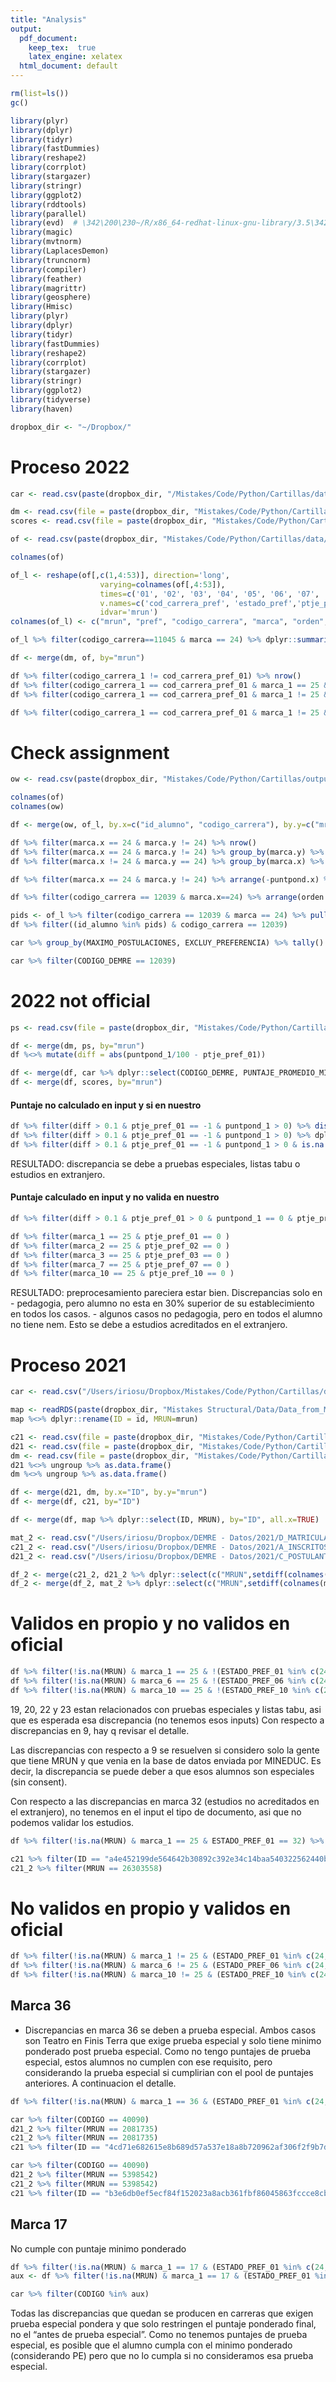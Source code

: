 ```yaml
---
title: "Analysis"
output:
  pdf_document:
    keep_tex:  true
    latex_engine: xelatex
  html_document: default
---
```


```r
rm(list=ls())
gc()
```

```r
library(plyr)
library(dplyr)
library(tidyr)
library(fastDummies)
library(reshape2)
library(corrplot)
library(stargazer)
library(stringr)
library(ggplot2)
library(rddtools)
library(parallel)
library(evd)  # \342\200\230~/R/x86_64-redhat-linux-gnu-library/3.5\342\200\231 (personal library in Hawk)
library(magic)
library(mvtnorm)
library(LaplacesDemon)
library(truncnorm)
library(compiler)
library(feather)
library(magrittr)
library(geosphere)
library(Hmisc)
library(plyr)
library(dplyr)
library(tidyr)
library(fastDummies)
library(reshape2)
library(corrplot)
library(stargazer)
library(stringr)
library(ggplot2)
library(tidyverse)
library(haven)
```

```r
dropbox_dir <- "~/Dropbox/"
```

# Proceso 2022
```r
car <- read.csv(paste(dropbox_dir, "/Mistakes/Code/Python/Cartillas/data/2022/carreras_v2.csv", sep=''), header=TRUE, sep=";")
```

```r
dm <- read.csv(file = paste(dropbox_dir, "Mistakes/Code/Python/Cartillas/outputs/2022/preprocessing_rct.csv", sep=""), header=TRUE, sep=";")
scores <- read.csv(file = paste(dropbox_dir, "Mistakes/Code/Python/Cartillas/data/2022/puntajes_consolidado_v2.csv", sep=""), header=TRUE, sep=",")
```

```r
of <- read.csv(paste(dropbox_dir, "Mistakes/Code/Python/Cartillas/data/2022/seleccion_20_01_22.csv", sep=''))
```

```r
colnames(of)
```


```r
of_l <- reshape(of[,c(1,4:53)], direction='long', 
                    varying=colnames(of[,4:53]), 
                    times=c('01', '02', '03', '04', '05', '06', '07', '08', '09', '10'),
                    v.names=c('cod_carrera_pref', 'estado_pref','ptje_pref', 'lugar_pref', 'pond_acad_pref'),
                    idvar='mrun')
colnames(of_l) <- c("mrun", "pref", "codigo_carrera", "marca", "orden", "puntano", "puntpond") # this is just me not knowing how to use reshape
```

```r
of_l %>% filter(codigo_carrera==11045 & marca == 24) %>% dplyr::summarise(min(puntpond))
```

```r
df <- merge(dm, of, by="mrun")
```

```r
df %>% filter(codigo_carrera_1 != cod_carrera_pref_01) %>% nrow()
df %>% filter(codigo_carrera_1 == cod_carrera_pref_01 & marca_1 == 25 & !(estado_pref_01 %in% c(24, 25, 26))) %>% nrow()
df %>% filter(codigo_carrera_1 == cod_carrera_pref_01 & marca_1 != 25 & (estado_pref_01 %in% c(24, 25, 26))) %>% nrow()
```

```r
df %>% filter(codigo_carrera_1 == cod_carrera_pref_01 & marca_1 != 25 & (estado_pref_01 %in% c(24, 25, 26))) %>% group_by(marca_1) %>% tally()
```

# Check assignment
```r
ow <- read.csv(paste(dropbox_dir, "Mistakes/Code/Python/Cartillas/outputs/2022/asignacion_obtenida_reg_finales.csv", sep=''), header=TRUE, sep=';')
```


```r
colnames(of)
colnames(ow)
```




```r
df <- merge(ow, of_l, by.x=c("id_alumno", "codigo_carrera"), by.y=c("mrun", "codigo_carrera"), all=TRUE)
```


```r
df %>% filter(marca.x == 24 & marca.y != 24) %>% nrow()
df %>% filter(marca.x == 24 & marca.y != 24) %>% group_by(marca.y) %>% tally()
df %>% filter(marca.x != 24 & marca.y == 24) %>% group_by(marca.x) %>% tally()
```

```r
df %>% filter(marca.x == 24 & marca.y != 24) %>% arrange(-puntpond.x) %>% dplyr::select(id_alumno, pref.x,codigo_carrera, puntpond.x, puntpond.y, orden.x, orden.y)
```
```r
df %>% filter(codigo_carrera == 12039 & marca.x==24) %>% arrange(orden.y) %>% dplyr::select(id_alumno, puntpond.x, puntpond.y, marca.x, marca.y, orden.x, orden.y)
```
```r
pids <- of_l %>% filter(codigo_carrera == 12039 & marca == 24) %>% pull(mrun)
df %>% filter((id_alumno %in% pids) & codigo_carrera == 12039) 
```
```r
car %>% group_by(MAXIMO_POSTULACIONES, EXCLUY_PREFERENCIA) %>% tally()
```




```r
car %>% filter(CODIGO_DEMRE == 12039)
```


# 2022 not official

```r
ps <- read.csv(file = paste(dropbox_dir, "Mistakes/Code/Python/Cartillas/data/2022/raw/postulaciones_actual_12_01_22.csv", sep=""), header=TRUE, sep=",")
```

```r
df <- merge(dm, ps, by="mrun")
df %<>% mutate(diff = abs(puntpond_1/100 - ptje_pref_01))

df <- merge(df, car %>% dplyr::select(CODIGO_DEMRE, PUNTAJE_PROMEDIO_MINIMO, PUNTAJE_PONDERADO_MINIMO, PRUEBA_ESPECIAL, CAR_PEDAGOGIA,TIPO_PEDAGOGIA ), by.x="codigo_carrera_1", by.y="CODIGO_DEMRE")
df <- merge(df, scores, by="mrun")
```

#### Puntaje no calculado en input y si en nuestro
```r
df %>% filter(diff > 0.1 & ptje_pref_01 == -1 & puntpond_1 > 0) %>% distinct(codigo_carrera_1)
df %>% filter(diff > 0.1 & ptje_pref_01 == -1 & puntpond_1 > 0) %>% dplyr::select(mrun, codigo_carrera_1, cod_carrera_pref_01, puntpond_1, ptje_pref_01, marca_1, PRUEBA_ESPECIAL)
df %>% filter(diff > 0.1 & ptje_pref_01 == -1 & puntpond_1 > 0 & is.na(PRUEBA_ESPECIAL)) %>% dplyr::select(mrun, codigo_carrera_1, cod_carrera_pref_01, puntpond_1, ptje_pref_01, marca_1, PRUEBA_ESPECIAL)
```

RESULTADO: discrepancia se debe a pruebas especiales, listas tabu o estudios en extranjero.

#### Puntaje calculado en input y no valida en nuestro

```r
df %>% filter(diff > 0.1 & ptje_pref_01 > 0 & puntpond_1 == 0 & ptje_pref_01 > PUNTAJE_PONDERADO_MINIMO & (promedio_cm_actual > PUNTAJE_PROMEDIO_MINIMO | promedio_cm_anterior > PUNTAJE_PROMEDIO_MINIMO) & (percentil_cm_actual > 50 | percentil_cm_anterior > 50 | porc_sup_notas %in% c(10, 20, 30))) %>% dplyr::select(mrun, codigo_carrera_1, cod_carrera_pref_01, puntpond_1, ptje_pref_01, marca_1, porc_sup_notas, ptje_nem,CAR_PEDAGOGIA, PRUEBA_ESPECIAL, TIPO_PEDAGOGIA, PUNTAJE_PONDERADO_MINIMO) %>% arrange(CAR_PEDAGOGIA)
```

```r
df %>% filter(marca_1 == 25 & ptje_pref_01 == 0 )
df %>% filter(marca_2 == 25 & ptje_pref_02 == 0 )
df %>% filter(marca_3 == 25 & ptje_pref_03 == 0 )
df %>% filter(marca_7 == 25 & ptje_pref_07 == 0 )
df %>% filter(marca_10 == 25 & ptje_pref_10 == 0 )
```




RESULTADO: preprocesamiento pareciera estar bien. 
Discrepancias solo en 
- pedagogia, pero alumno no esta en 30% superior de su establecimiento en todos los casos.
- algunos casos no pedagogia, pero en todos el alumno no tiene nem. Esto se debe a estudios acreditados en el extranjero.



# Proceso 2021

```r
car <- read.csv("/Users/iriosu/Dropbox/Mistakes/Code/Python/Cartillas/data/2021/carreras.csv", header=TRUE, sep=";")
```

```r
map <- readRDS(paste(dropbox_dir, "Mistakes Structural/Data/Data_from_Mistakes_1/interim/mapping_mrun_hash_2021.rds", sep=""))
map %<>% dplyr::rename(ID = id, MRUN=mrun)
```

```r
c21 <- read.csv(file = paste(dropbox_dir, "Mistakes/Code/Python/Cartillas/data/2021/C_oficial.csv", sep=""), header=TRUE, sep=';')
d21 <- read.csv(file = paste(dropbox_dir, "Mistakes/Code/Python/Cartillas/data/2021/D_oficial.csv", sep=""), header=TRUE, sep=";")
dm <- read.csv(file = paste(dropbox_dir, "Mistakes/Code/Python/Cartillas/outputs/2021/preprocessing.csv", sep=""), header=TRUE, sep=";")
d21 %<>% ungroup %>% as.data.frame()
dm %<>% ungroup %>% as.data.frame()

df <- merge(d21, dm, by.x="ID", by.y="mrun")
df <- merge(df, c21, by="ID")

df <- merge(df, map %>% dplyr::select(ID, MRUN), by="ID", all.x=TRUE)
```

```r
mat_2 <- read.csv("/Users/iriosu/Dropbox/DEMRE - Datos/2021/D_MATRICULA_PDT__2021_PUB_MRUN.csv", header=TRUE, sep=';')
c21_2 <- read.csv("/Users/iriosu/Dropbox/DEMRE - Datos/2021/A_INSCRITOS_PUNTAJES_PDT_2021_PUB_MRUN.csv", header=TRUE, sep=';')
d21_2 <- read.csv("/Users/iriosu/Dropbox/DEMRE - Datos/2021/C_POSTULANTES_SELECCION_PDT_2021_PUB_MRUN.csv", header=TRUE, sep=';')

df_2 <- merge(c21_2, d21_2 %>% dplyr::select(c("MRUN",setdiff(colnames(d21_2), colnames(c21_2)))), by="MRUN")
df_2 <- merge(df_2, mat_2 %>% dplyr::select(c("MRUN",setdiff(colnames(mat_2), colnames(df_2)))), by="MRUN")
```




# Validos en propio y no validos en oficial

```r
df %>% filter(!is.na(MRUN) & marca_1 == 25 & !(ESTADO_PREF_01 %in% c(24, 25, 26))) %>% group_by(ESTADO_PREF_01) %>% tally()
df %>% filter(!is.na(MRUN) & marca_6 == 25 & !(ESTADO_PREF_06 %in% c(24, 25, 26))) %>% group_by(ESTADO_PREF_06) %>% tally()
df %>% filter(!is.na(MRUN) & marca_10 == 25 & !(ESTADO_PREF_10 %in% c(24, 25, 26))) %>% group_by(ESTADO_PREF_10) %>% tally()
```

19, 20, 22 y 23 estan relacionados con pruebas especiales y listas tabu, asi que es esperada esa discrepancia (no tenemos esos inputs)
Con respecto a discrepancias en 9, hay q revisar el detalle. 

Las discrepancias con respecto a 9 se resuelven si considero solo la gente que tiene MRUN y que venia en la base de datos enviada por MINEDUC. Es decir, la discrepancia se puede deber a que esos alumnos son especiales (sin consent).

Con respecto a las discrepancias en marca 32 (estudios no acreditados en el extranjero), no tenemos en el input el tipo de documento, asi que no podemos validar los estudios.
```r
df %>% filter(!is.na(MRUN) & marca_1 == 25 & ESTADO_PREF_01 == 32) %>% dplyr::select(MRUN, ID, SITUACION_EGRESO)
```

```r
c21 %>% filter(ID == "a4e452199de564642b30892c392e34c14baa540322562440badc14f0a5873f0e")
c21_2 %>% filter(MRUN == 26303558)
```


# No validos en propio y validos en oficial
```r
df %>% filter(!is.na(MRUN) & marca_1 != 25 & (ESTADO_PREF_01 %in% c(24, 25, 26))) %>% group_by(marca_1) %>% tally()
df %>% filter(!is.na(MRUN) & marca_6 != 25 & (ESTADO_PREF_06 %in% c(24, 25, 26))) %>% group_by(marca_6) %>% tally()
df %>% filter(!is.na(MRUN) & marca_10 != 25 & (ESTADO_PREF_10 %in% c(24, 25, 26))) %>% group_by(marca_10) %>% tally()
```

## Marca 36

- Discrepancias en marca 36 se deben a prueba especial. Ambos casos son Teatro en Finis Terra que exige prueba especial y solo tiene minimo ponderado post prueba especial. Como no tengo puntajes de prueba especial, estos alumnos no cumplen con ese requisito, pero considerando la prueba especial si cumplirian con el pool de puntajes anteriores. A continuacion el detalle.

```r
df %>% filter(!is.na(MRUN) & marca_1 == 36 & (ESTADO_PREF_01 %in% c(24, 25, 26))) %>% dplyr::select(MRUN, ID, PROMEDIO_CM_ACTUAL, PROMEDIO_LM_ANTERIOR)
```

```r
car %>% filter(CODIGO == 40090)
d21_2 %>% filter(MRUN == 2081735)
c21_2 %>% filter(MRUN == 2081735)
c21 %>% filter(ID == "4cd71e682615e8b689d57a537e18a8b720962af306f2f9b7db6739013ac708eb")
```
```r
car %>% filter(CODIGO == 40090)
d21_2 %>% filter(MRUN == 5398542)
c21_2 %>% filter(MRUN == 5398542)
c21 %>% filter(ID == "b3e6db0ef5ecf84f152023a8acb361fbf86045863fccce8cb9872209bc310de8")
```

## Marca 17
No cumple con puntaje minimo ponderado

```r
df %>% filter(!is.na(MRUN) & marca_1 == 17 & (ESTADO_PREF_01 %in% c(24, 25, 26))) %>% dplyr::select(MRUN, ID, codigo_carrera_1)
aux <- df %>% filter(!is.na(MRUN) & marca_1 == 17 & (ESTADO_PREF_01 %in% c(24, 25, 26))) %>% distinct(codigo_carrera_1) %>% pull(codigo_carrera_1)
```

```r
car %>% filter(CODIGO %in% aux)
```

Todas las discrepancias que quedan se producen en carreras que exigen prueba especial pondera y que solo restringen el puntaje ponderado final, no el "antes de prueba especial". Como no tenemos puntajes de prueba especial, es posible que el alumno cumpla con el minimo ponderado (considerando PE) pero que no lo cumpla si no consideramos esa prueba especial.
